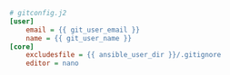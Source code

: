 <CodeSurferLayout>

```ini title="The new template file"
# gitconfig.j2
[user]
    email = {{ git_user_email }}
    name = {{ git_user_name }}
[core]
    excludesfile = {{ ansible_user_dir }}/.gitignore
    editor = nano
```

```diff 3[13:33],4[12:32] subtitle="variable from playbook"
```

```diff 6[20:41] subtitle="variable from facts"
```

</CodeSurferLayout>

